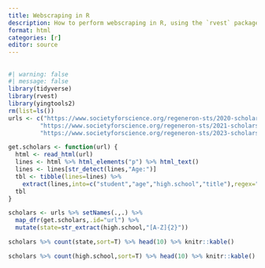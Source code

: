 ```yaml
---
title: Webscraping in R
description: How to perform webscraping in R, using the `rvest` package
format: html
categories: [r]
editor: source
---
```






## 

```r
#| warning: false
#| message: false
library(tidyverse)
library(rvest)
library(yingtools2)
rm(list=ls())
urls <- c("https://www.societyforscience.org/regeneron-sts/2020-scholars/",
         "https://www.societyforscience.org/regeneron-sts/2021-scholars/",
         "https://www.societyforscience.org/regeneron-sts/2023-scholars/")

get.scholars <- function(url) {
  html <- read_html(url)
  lines <- html %>% html_elements("p") %>% html_text()
  lines <- lines[str_detect(lines,"Age:")]
  tbl <- tibble(lines=lines) %>%
    extract(lines,into=c("student","age","high.school","title"),regex="([\\S\\s]+), Age: ([0-9]+\\n?)([\\S\\s]+)\nProject Title: ([\\S\\s]+)",remove=FALSE)
  tbl
}

scholars <- urls %>% setNames(.,.) %>% 
  map_dfr(get.scholars,.id="url") %>%
  mutate(state=str_extract(high.school,"[A-Z]{2}"))

scholars %>% count(state,sort=T) %>% head(10) %>% knitr::kable()

scholars %>% count(high.school,sort=T) %>% head(10) %>% knitr::kable()

```
